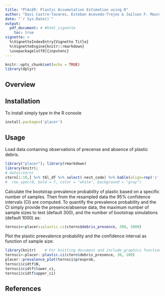 ```yaml
---
title: "PlAcER: Plastic Accumulation Estimation using R"
author: "Davi Castro-Tavares, Esteban Acevedo-Trejos & Jailson F. Moura"
date: "`r Sys.Date()`"
output:
  pdf_document: # #html_vignette
    toc: true
vignette: >
  %\VignetteIndexEntry{Vignette Title}
  %\VignetteEngine{knitr::rmarkdown}
  \usepackage[utf8]{inputenc}
---
```


```r
knitr::opts_chunk$set(echo = TRUE)
library(dplyr)
```

## Overview


## Installation
To install simply type in the R console
```ruby
install.packages('placer')
```

## Usage
Load data containing observations of precense and absence of plastic debris.   
```r
library("placer"); library(rmarkdown)
library(knitr);
# data(ctern)
ctern[1:10,] %>% tbl_df %>% select(-nest_code) %>% kable(align=rep('c', 8), linesep = "\\addlinespace", booktabs = TRUE)
#  row_spec(0, bold = T, color = "white", background = "gray")
```


Calculate the bootstrap prevalence probability of plastic based on a specific
number of samples. Then from the resampled data the 95% confidence intervals (CI)
are computed. To quantify the prevalence probability and the CI simply provide
the presence/absense data, the maximum number of sample sizes to test (default 300),
and the number of bootstrap simulations (default 1000) as:

```ruby
ternsci<-placer::plastic.ci(cterns$debris_presence, 300, 1000)
```

Plot the plastic preevalence probability and the confidence interval 
as function of sample size: 
```r
library(knitr)    # For knitting document and include_graphics function
ternsci<-placer::plastic.ci(ctern$debris_presence, 30, 100) 
placer::prevalence_plot(ternsci$prevprob,
ternsci$cidtf$N,
ternsci$cidtf$lower_ci,
ternsci$cidtf$upper_ci)
```

## References
